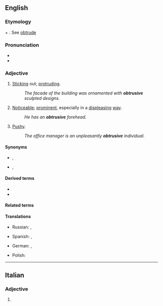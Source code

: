 ==English==

===Etymology===
{{PIE root|en|trewd}}
{{der|en|la|obtrūsus}} + {{af|en|-ive}}. See [[obtrude]]

===Pronunciation===
* {{IPA|en|/əbˈtɹuːsɪv/}}
* {{hyphenation|en|ob|tru|sive}}

===Adjective===
{{en-adj}}

# [[Stick]]ing out; [[protrude|protruding]].
#: ''The facade of the building was ornamented with '''obtrusive''' sculpted designs.''
# [[noticeable|Noticeable]]; [[prominent]], especially in a [[displease|displeasing]] [[way]].
#: ''He has an '''obtrusive''' forehead.''
# [[pushy|Pushy]].
#: ''The office manager is an unpleasantly '''obtrusive''' individual.''

====Synonyms====
* {{sense|sticking out}} {{l|en|bulging}}, {{l|en|jutting}}
* {{sense|pushy}} {{l|en|impertinent}}, {{l|en|intrusive}}

====Derived terms====
* {{l|en|obtrusively}}
* {{l|en|obtrusiveness}}

====Related terms====
{{rootsee|en|trewd}}

====Translations====
{{trans-top|Sticking out; protruding}}
* Russian: {{t+|ru|выступающий}}, {{t+|ru|выдаю́щийся}}
{{trans-mid}}
* Spanish: {{t|es|protuberante}}, {{t+|es|sobresaliente}}
{{trans-bottom}}

{{trans-top|Noticeable; prominent, especially in a displeasing way}}
{{trans-mid}}
{{trans-bottom}}

{{trans-top|Pushy}}
* German: {{t+|de|aufdringlich}}, {{t+|de|penetrant}}
{{trans-mid}}
* Polish: {{t+|pl|nachalny}}
{{trans-bottom}}

----

==Italian==

===Adjective===
{{head|it|adjective form}}

# {{feminine plural of|it|obtrusivo}}